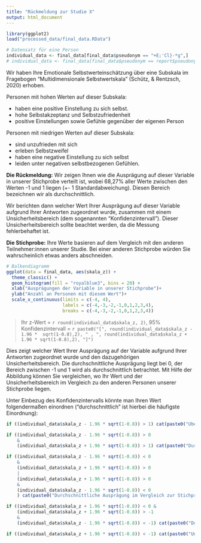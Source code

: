 ```yaml
---
title: "Rückmeldung zur Studie X"
output: html_document
---
```


```r
library(ggplot2)
load("processed_data/final_data.RData")

# Datensatz für eine Person
individual_data <- final_data[final_data$pseudonym == "+E;'Cl}-*g",]
# individual_data <- final_data[final_data$pseudonym == report$pseudonym[i],]
```

Wir haben Ihre Emotionale Selbstwerteinschätzung über eine Subskala im Fragebogen "Multidimensionale Selbstwertskala" (Schütz, & Rentzsch, 2020) erhoben. 

Personen mit hohen Werten auf dieser Subskala:

* haben eine positive Einstellung zu sich selbst.
* hohe Selbstakzeptanz und Selbstzufriedenheit 
* positive Einstellungen sowie Gefühle gegenüber der eigenen Person

Personen mit niedrigen Werten auf dieser Subskala:  

* sind unzufrieden mit sich
* erleben Selbstzweifel
* haben eine negative Einstellung zu sich selbst 
* leiden unter negativen selbstbezogenen Gefühlen.

**Die Rückmeldung:**
Wir zeigen Ihnen wie die Ausprägung auf dieser Variable in unserer Stichprobe verteilt ist, wobei 68,27% aller Werte zwischen den Werten -1 und 1 liegen (+- 1 Standardabweichung). Diesen Bereich bezeichnen wir als durchschnittlich. 

Wir berichten dann welcher Wert Ihrer Ausprägung auf dieser Variable aufgrund Ihrer Antworten zugeordnet wurde, zusammen mit einem Unsicherheitsbereich (dem sogenannten "Konfidenzintervall"). Dieser Unsicherheitsbereich sollte beachtet werden, da die Messung fehlerbehaftet ist. 

**Die Stichprobe:**
Ihre Werte basieren auf dem Vergleich mit den anderen Teilnehmer:innen unserer Studie. Bei einer anderen Stichprobe würden Sie wahrscheinlich etwas anders abschneiden. 

```r
# Balkendiagramm
ggplot(data = final_data, aes(skala_z)) + 
  theme_classic() + 
  geom_histogram(fill = "royalblue3", bins = 20) + 
  xlab("Ausprägungen der Variable in unserer Stichprobe")+
  ylab("Anzahl an Personen mit diesem Wert")+
  scale_x_continuous(limits = c(-4, 4), 
                     labels = c(-4,-3,-2,-1,0,1,2,3,4), 
                     breaks = c(-4,-3,-2,-1,0,1,2,3,4))
```

> Ihr z-Wert = `r round(individual_data$skala_z, 2)`, 95% Konfidenzintervall = `r paste0("[", round(individual_data$skala_z - 1.96 *  sqrt(1-0.8),2), " , ", round(individual_data$skala_z + 1.96 * sqrt(1-0.8),2), "]")`

Dies zeigt welcher Wert Ihrer Ausprägung auf der Variable aufgrund Ihrer Antworten zugeordnet wurde und den dazugehörigen Unsicherheitsbereich. Die durchschnittliche Ausprägung liegt bei 0, der Bereich zwischen -1 und 1 wird als durchschnittlich betrachtet. Mit Hilfe der Abbildung können Sie vergleichen, wo Ihr Wert und der Unsicherheitsbereich im Vergleich zu den anderen Personen unserer Stichprobe liegen.

Unter Einbezug des Konfidenzintervalls könnte man Ihren Wert folgendermaßen einordnen ("durchschnittlich" ist hierbei die häufigste Einordnung):

```r
if ((individual_data$skala_z - 1.96 * sqrt(1-0.8)) > 1) cat(paste0("Überdurchschnittliche Ausprägung im Vergleich zur Stichprobe"))

if ((individual_data$skala_z - 1.96 * sqrt(1-0.8)) > 0
    &
    (individual_data$skala_z + 1.96 * sqrt(1-0.8)) > 1) cat(paste0("Durchschnittliche bis überdurchschnittliche Ausprägung im Vergleich zur Stichprobe"))

if ((individual_data$skala_z - 1.96 * sqrt(1-0.8)) < 0
    &
    (individual_data$skala_z + 1.96 * sqrt(1-0.8)) > 0
    |
    (individual_data$skala_z + 1.96 * sqrt(1-0.8)) > 0
    &
    (individual_data$skala_z - 1.96 * sqrt(1-0.8)) < 0
    ) cat(paste0("Durchschnittliche Ausprägung im Vergleich zur Stichprobe"))

if ((individual_data$skala_z + 1.96 * sqrt(1-0.8)) < 0 &
    (individual_data$skala_z + 1.96 * sqrt(1-0.8)) > -1
    &
    (individual_data$skala_z - 1.96 * sqrt(1-0.8)) < -1) cat(paste0("Durchschnittliche bis unterdurchschnittliche Ausprägung im Vergleich zur Stichprobe"))

if ((individual_data$skala_z + 1.96 * sqrt(1-0.8)) < -1) cat(paste0("Unterdurchschnittliche Ausprägung im Vergleich zur Stichprobe"))
```
